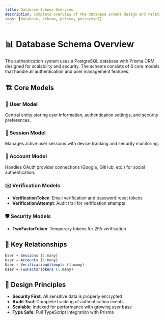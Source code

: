 ```yaml
---
title: Database Schema Overview
description: Complete overview of the database schema design and relationships
tags: [database, schema, prisma, postgresql]
---
```


# 📊 Database Schema Overview

The authentication system uses a PostgreSQL database with Prisma ORM, designed for scalability and security. The schema consists of 6 core models that handle all authentication and user management features.

## 🏗️ Core Models

### 👤 User Model
Central entity storing user information, authentication settings, and security preferences.

### 🔐 Session Model  
Manages active user sessions with device tracking and security monitoring.

### 🔗 Account Model
Handles OAuth provider connections (Google, GitHub, etc.) for social authentication.

### ✉️ Verification Models
- **VerificationToken**: Email verification and password reset tokens
- **VerificationAttempt**: Audit trail for verification attempts

### 🛡️ Security Models
- **TwoFactorToken**: Temporary tokens for 2FA verification

## 🔄 Key Relationships

```ts
User → Sessions (1:many)
User → Accounts (1:many) 
User → VerificationAttempts (1:many)
User → TwoFactorTokens (1:many)
```

## 🎯 Design Principles

- **Security First**: All sensitive data is properly encrypted
- **Audit Trail**: Complete tracking of authentication events
- **Scalable**: Indexed for performance with growing user base
- **Type Safe**: Full TypeScript integration with Prisma 